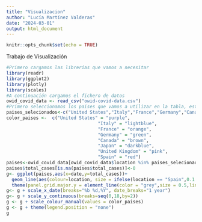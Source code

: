```yaml
---
title: "Visualizacion"
author: "Lucía Martínez Valderas"
date: "2024-03-01"
output: html_document
---
```


```r
knitr::opts_chunk$set(echo = TRUE)
```

Trabajo de Visualización
```r
#Primero cargamos las librerías que vamos a necesitar
library(readr)
library(ggplot2)
library(plotly)
library(scales)
#A continuación cargamos el fichero de datos
owid_covid_data <- read_csv("owid-covid-data.csv")
#Primero seleccionamos los paises que vamos a utilizar en la tabla, este será nuestro nuevo data frame con el que vamos a crear la gráfica
paises_selecionados<-c("United States","Italy","France","Germany","Canada","Japan","United Kingdom","Spain")
color_paises <-  c("United States" = "purple",
                                  "Italy" = "lightblue",
                                  "France" = "orange",
                                  "Germany" = "green",
                                  "Canada" = "brown",
                                  "Japan" = "darkblue",
                                  "United Kingdom" = "pink",
                                  "Spain" = "red")
paises<-owid_covid_data[owid_covid_data$location %in% paises_selecionados, ]
paises$total_cases[is.na(paises$total_cases)]<-0
g<- ggplot(paises,aes(x=date,y=total_cases))+
  geom_line(aes(colour=location, size = ifelse(location == "Spain",0.1 ,0)))+
  theme(panel.grid.major.y = element_line(color = "grey",size = 0.5,linetype = 2))
g<- g + scale_x_date(breaks="%b %d,%Y", date_breaks="1 year")
g<- g + scale_y_continuous(breaks=seq(0,18,by=2)) 
g <- g + scale_colour_manual(values = color_paises)
g <- g + theme(legend.position = "none")
g


```

